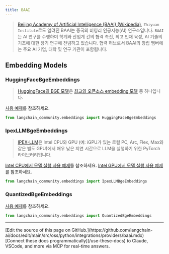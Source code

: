 ```yaml
---
title: BAAI
---
```


>[Beijing Academy of Artificial Intelligence (BAAI) (Wikipedia)](https://en.wikipedia.org/wiki/Beijing_Academy_of_Artificial_Intelligence),
> `Zhiyuan Institute`로도 알려진 BAAI는 중국의 비영리 인공지능(AI) 연구소입니다. 
> `BAAI`는 AI 연구를 수행하며 학계와 산업계 간의 협력 촉진, 최고 인재 육성, 
> AI 기술의 기초에 대한 장기 연구에 전념하고 있습니다. 협력 허브로서 BAAI의 
> 창립 멤버에는 주요 AI 기업, 대학 및 연구 기관이 포함됩니다.


## Embedding Models

### HuggingFaceBgeEmbeddings

>[HuggingFace의 BGE 모델](https://huggingface.co/BAAI/bge-large-en-v1.5)은 
> [최고의 오픈소스 embedding 모델](https://huggingface.co/spaces/mteb/leaderboard) 중 하나입니다.

[사용 예제](/oss/python/integrations/text_embedding/bge_huggingface)를 참조하세요.

```python
from langchain_community.embeddings import HuggingFaceBgeEmbeddings
```

### IpexLLMBgeEmbeddings

>[IPEX-LLM](https://github.com/intel-analytics/ipex-llm)은 Intel CPU와 GPU
> (예: iGPU가 있는 로컬 PC, Arc, Flex, Max와 같은 별도 GPU)에서 매우 낮은 지연 시간으로 
> LLM을 실행하기 위한 PyTorch 라이브러리입니다.

[Intel CPU에서 모델 실행 사용 예제](/oss/python/integrations/text_embedding/ipex_llm)를 참조하세요.
[Intel GPU에서 모델 실행 사용 예제](/oss/python/integrations/text_embedding/ipex_llm_gpu)를 참조하세요.

```python
from langchain_community.embeddings import IpexLLMBgeEmbeddings
```

### QuantizedBgeEmbeddings

[사용 예제](/oss/python/integrations/text_embedding/itrex)를 참조하세요.

```python
from langchain_community.embeddings import QuantizedBgeEmbeddings
```

---

<Callout icon="pen-to-square" iconType="regular">
    [Edit the source of this page on GitHub.](https://github.com/langchain-ai/docs/edit/main/src/oss/python/integrations/providers/baai.mdx)
</Callout>
<Tip icon="terminal" iconType="regular">
    [Connect these docs programmatically](/use-these-docs) to Claude, VSCode, and more via MCP for    real-time answers.
</Tip>
